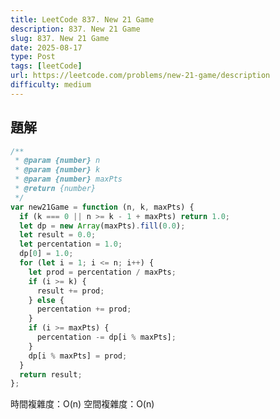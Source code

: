 ```yaml
---
title: LeetCode 837. New 21 Game
description: 837. New 21 Game
slug: 837. New 21 Game
date: 2025-08-17
type: Post
tags: [leetCode]
url: https://leetcode.com/problems/new-21-game/description
difficulty: medium
---
```

## 題解

```javascript
/**
 * @param {number} n
 * @param {number} k
 * @param {number} maxPts
 * @return {number}
 */
var new21Game = function (n, k, maxPts) {
  if (k === 0 || n >= k - 1 + maxPts) return 1.0;
  let dp = new Array(maxPts).fill(0.0);
  let result = 0.0;
  let percentation = 1.0;
  dp[0] = 1.0;
  for (let i = 1; i <= n; i++) {
    let prod = percentation / maxPts;
    if (i >= k) {
      result += prod;
    } else {
      percentation += prod;
    }
    if (i >= maxPts) {
      percentation -= dp[i % maxPts];
    }
    dp[i % maxPts] = prod;
  }
  return result;
};
```

時間複雜度：O(n)
空間複雜度：O(n)